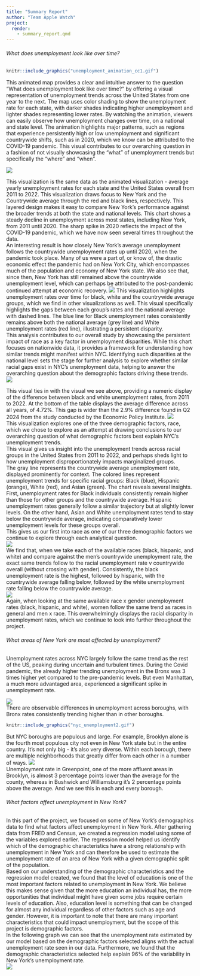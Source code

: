 ```yaml
---
title: "Summary Report"
author: "Team Apple Watch"
project:
  render:
    - summary_report.qmd
---
```


###### What does unemployment look like over time?  
```r
knitr::include_graphics("unemployment_animation_cc1.gif")
```

This animated map provides a clear and intuitive answer to the question "What does unemployment look like over time?" by offering a visual representation of unemployment trends across the United States from one year to the next. The map uses color shading to show the unemployment rate for each state, with darker shades indicating higher unemployment and lighter shades representing lower rates. By watching the animation, viewers can easily observe how unemployment changes over time, on a national and state level. The animation highlights major patterns, such as regions that experience persistently high or low unemployment and significant countrywide shifts, such as in 2020, which we know can be attributed to the COVID-19 pandemic. This visual contributes to our overarching question in a fashion of not visually showcasing the "what" of unemployment trends but specifically the "where" and "when".

![](summary_report_cc2.PNG)

This visualization is the same data as the animated visualization - average yearly unemployment rates for each state and the United States overall from 2011 to 2022. This visualization draws focus to New York and the Countrywide average through the red and black lines, respectively. This layered design makes it easy to compare New York's performance against the broader trends at both the state and national levels.
This chart shows a steady decline in unemployment across most states, including New York, from 2011 until 2020. The sharp spike in 2020 reflects the impact of the COVID-19 pandemic, which we have now seen several times throughout the data.  
An interesting result is how closely New York's average unemployment follows the countrywide unemployment rates up until 2020, when the pandemic took place. Many of us were a part of, or know of, the drastic economic effect the pandemic had on New York City, which encompasses much of the population and economy of New York state. We also see that, since then, New York has still remained above the countrywide unemployment level, which can perhaps be attributed to the post-pandemic continued attempt at economic recovery. 
![](summary_report_cc3.PNG)
This visualization highlights unemployment rates over time for black, white and the countrywide average groups, which we find in other visualizations as well. This visual specifically highlights the gaps between each group's rates and the national average with dashed lines. The blue line for Black unemployment rates consistently remains above both the national average (grey line) and White unemployment rates (red line), illustrating a persistent disparity.  
This analysis contributes to our overall study by showcasing the persistent impact of race as a key factor in unemployment disparities. While this chart focuses on nationwide data, it provides a framework for understanding how similar trends might manifest within NYC. Identifying such disparities at the national level sets the stage for further analysis to explore whether similar racial gaps exist in NYC's unemployment data, helping to answer the overarching question about the demographic factors driving these trends.  
![](summary_report_cc4.PNG)  


This visual ties in with the visual we see above, providing a numeric display of the difference between black and white unemployment rates, from 2011 to 2022. At the bottom of the table displays the average difference across all years, of 4.72%. This gap is wider than the 2.9% difference found in Q2 2024 from the study conducted by the Economic Policy Institute. 
![](summary_report_cc5.PNG)  
This visualization explores one of the three demographic factors, race, which we chose to explore as an attempt at drawing conclusions to our overarching question of what demographic factors best explain NYC's unemployment trends.  
This visual gives us insight into the unemployment trends across racial groups in the United States from 2011 to 2022, and perhaps sheds light to how unemployment disproportionately impacts marginalized groups.  
The gray line represents the countrywide average unemployment rate, displayed prominently for context. The colored lines represent unemployment trends for specific racial groups: Black (blue), Hispanic (orange), White (red), and Asian (green).
The chart reveals several insights. First, unemployment rates for Black individuals consistently remain higher than those for other groups and the countrywide average. Hispanic unemployment rates generally follow a similar trajectory but at slightly lower levels. On the other hand, Asian and White unemployment rates tend to stay below the countrywide average, indicating comparatively lower unemployment levels for these groups overall.  
This gives us our first into race as one of our three demographic factors we continue to explore through each analytical question.   
![](summary_report_cc6.PNG)  
We find that, when we take each of the available races (black, hispanic, and white) and compare against the men's countrywide unemployment rate, the exact same trends follow to the racial unemployment rate v countrywide overall (without crossing with gender). Consistently, the black unemployment rate is the highest, followed by hispanic, with the countrywide average falling below, followed by the white unemployment rate falling below the countrywide average.   
![](summary_report_cc7.PNG)  
Again, when looking at the same available race x gender unemployment rates (black, hispanic, and white), women follow the same trend as races in general and men x race. This overwhelmingly displays the racial disparity in unemployment rates, which we continue to look into further throughout the project.  

###### What areas of New York are most affected by unemployment?  
Unemployment rates across NYC largely follow the same trend as the rest of the US, peaking during uncertain and turbulent times. During the Covid pandemic, the already higher trending unemployment in the Bronx was 3 times higher yet compared to the pre-pandemic levels. But even Manhattan, a much more advantaged area, experienced a significant spike in unemployment rate.

![](summary_report_ao1.PNG)  
There are observable differences in unemployment across boroughs, with Bronx rates consistently trending higher than in other boroughs.
```r
knitr::include_graphics("nyc_unemployment2.gif")
```
But NYC boroughs are populous and large. For example, Brooklyn alone is the fourth most populous city not even in New York state but in the entire country. It’s not only big - it’s also very diverse. Within each borough, there are multiple neighborhoods that greatly differ from each other in a number of ways. 
![](summary_report_ao2.PNG)  
Unemployment rate in Greenpoint, one of the more affluent areas in Brooklyn, is almost 3 percentage points lower than the average for the county, whereas in Bushwick and Williamsburg it’s 2 percentage points above the average. And we see this in each and every borough.  

###### What factors affect unemployment in New York?    

In this part of the project, we focused on some of New York’s demographics data to find what factors affect unemployment in New York. After gathering data from FRED and Census, we created a regression model using some of the variables explored earlier. The regression model helped us identify which of the demographic characteristics have a strong relationship with unemployment in New York and can therefore be used to estimate the unemployment rate of an area of New York with a given demographic split of the population.  
Based on our understanding of the demographic characteristics and the regression model created, we found that the level of education is one of the most important factors related to unemployment in New York. We believe this makes sense given that the more education an individual has, the more opportunities that individual might have given some jobs require certain levels of education. Also, education level is something that can be changed for almost any individual regardless of other factors such as age and gender. However, it is important to note that there are many important characteristics that could impact unemployment, but the scope of this project is demographic factors.  
In the following graph we can see that the unemployment rate estimated by our model based on the demographic factors selected aligns with the actual unemployment rate seen in our data. Furthermore, we found that the demographic characteristics selected help explain 96% of the variability in New York’s unemployment rate.  
![](summary_report_mt1.PNG)  